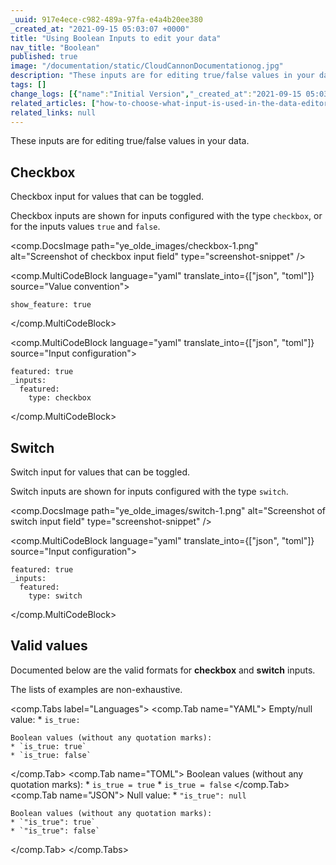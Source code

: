 ```yaml
---
_uuid: 917e4ece-c982-489a-97fa-e4a4b20ee380
_created_at: "2021-09-15 05:03:07 +0000"
title: "Using Boolean Inputs to edit your data"
nav_title: "Boolean"
published: true
image: "/documentation/static/CloudCannonDocumentationog.jpg"
description: "These inputs are for editing true/false values in your data. They can be triggered on or off."
tags: []
change_logs: [{"name":"Initial Version","_created_at":"2021-09-15 05:03:07 +0000"},{"name":"Input configuration","_created_at":"2021-11-04 03:34:07 +0000"}]
related_articles: ["how-to-choose-what-input-is-used-in-the-data-editor","using-the-configuration-cascade"]
related_links: null
---
```


These inputs are for editing true/false values in your data.

## Checkbox
Checkbox input for values that can be toggled.

Checkbox inputs are shown for inputs configured with the type `checkbox`, or for the inputs values `true` and `false`.

<comp.DocsImage path="ye_olde_images/checkbox-1.png" alt="Screenshot of checkbox input field" type="screenshot-snippet" />

<comp.MultiCodeBlock language="yaml" translate_into={["json", "toml"]} source="Value convention">
```
show_feature: true
```
</comp.MultiCodeBlock>

<comp.MultiCodeBlock language="yaml" translate_into={["json", "toml"]} source="Input configuration">
```
featured: true
_inputs:
  featured:
    type: checkbox
```
</comp.MultiCodeBlock>

## Switch
Switch input for values that can be toggled.

Switch inputs are shown for inputs configured with the type `switch`.

<comp.DocsImage path="ye_olde_images/switch-1.png" alt="Screenshot of switch input field" type="screenshot-snippet" />

<comp.MultiCodeBlock language="yaml" translate_into={["json", "toml"]} source="Input configuration">
```
featured: true
_inputs:
  featured:
    type: switch
```
</comp.MultiCodeBlock>

## Valid values

Documented below are the valid formats for **checkbox** and **switch** inputs.

The lists of examples are non-exhaustive.

<comp.Tabs label="Languages">
 <comp.Tab name="YAML">
    Empty/null value:
    * `is_true: `

    Boolean values (without any quotation marks):
    * `is_true: true`
    * `is_true: false`
 </comp.Tab>
 <comp.Tab name="TOML">
    Boolean values (without any quotation marks):
    * `is_true = true`
    * `is_true = false`
 </comp.Tab>
 <comp.Tab name="JSON">
    Null value:
    * `"is_true": null`

    Boolean values (without any quotation marks):
    * `"is_true": true`
    * `"is_true": false`
 </comp.Tab>
</comp.Tabs>

